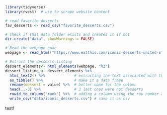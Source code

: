 
```r
library(tidyverse)
library(rvest)  # use to scrape website content
```


```r
# read favorite desserts
fav_desserts <- read_csv("favorite_desserts.csv")

```
```r
# Check if that data folder exists and creates it if not
dir.create("data", showWarnings = FALSE)

# Read the webpage code
webpage <- read_html("https://www.eatthis.com/iconic-desserts-united-states/")

# Extract the desserts listing
dessert_elements<- html_elements(webpage, "h2")
dessert_listing <- dessert_elements %>% 
  html_text2() %>%             # extracting the text associated with this type of elements of the webpage
  as_tibble() %>%              # make it a data frame
  rename(dessert = value) %>%  # better name for the column
  head(.,-3) %>%               # 3 last ones were not desserts 
  rowid_to_column("rank") %>%  # adding a column using the row number as proxy for the rank
  write_csv("data/iconic_desserts.csv") # save it as csv
```

test!